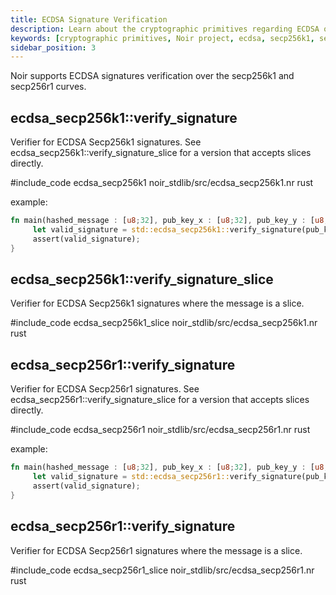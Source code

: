 ```yaml
---
title: ECDSA Signature Verification
description: Learn about the cryptographic primitives regarding ECDSA over the secp256k1 and secp256r1 curves
keywords: [cryptographic primitives, Noir project, ecdsa, secp256k1, secp256r1, signatures]
sidebar_position: 3
---
```



Noir supports ECDSA signatures verification over the secp256k1 and secp256r1 curves.

## ecdsa_secp256k1::verify_signature

Verifier for ECDSA Secp256k1 signatures.
See ecdsa_secp256k1::verify_signature_slice for a version that accepts slices directly.

#include_code ecdsa_secp256k1 noir_stdlib/src/ecdsa_secp256k1.nr rust

example:

```rust
fn main(hashed_message : [u8;32], pub_key_x : [u8;32], pub_key_y : [u8;32], signature : [u8;64]) {
     let valid_signature = std::ecdsa_secp256k1::verify_signature(pub_key_x, pub_key_y, signature, hashed_message);
     assert(valid_signature);
}
```

<BlackBoxInfo to="../black_box_fns" />

## ecdsa_secp256k1::verify_signature_slice

Verifier for ECDSA Secp256k1 signatures where the message is a slice.

#include_code ecdsa_secp256k1_slice noir_stdlib/src/ecdsa_secp256k1.nr rust

<BlackBoxInfo to="../black_box_fns"/>

## ecdsa_secp256r1::verify_signature

Verifier for ECDSA Secp256r1 signatures.
See ecdsa_secp256r1::verify_signature_slice for a version that accepts slices directly.

#include_code ecdsa_secp256r1 noir_stdlib/src/ecdsa_secp256r1.nr rust

example:

```rust
fn main(hashed_message : [u8;32], pub_key_x : [u8;32], pub_key_y : [u8;32], signature : [u8;64]) {
     let valid_signature = std::ecdsa_secp256r1::verify_signature(pub_key_x, pub_key_y, signature, hashed_message);
     assert(valid_signature);
}
```

<BlackBoxInfo to="../black_box_fns"/>

## ecdsa_secp256r1::verify_signature

Verifier for ECDSA Secp256r1 signatures where the message is a slice.

#include_code ecdsa_secp256r1_slice noir_stdlib/src/ecdsa_secp256r1.nr rust

<BlackBoxInfo to="../black_box_fns"/>

